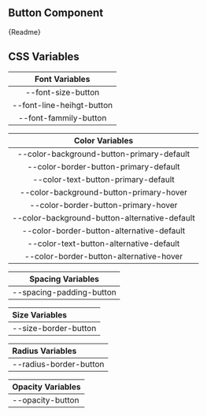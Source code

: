 
## Button Component

<Canvas withSource="open" withToolbar>
    <Story id="components-atoms-button--button" />
</Canvas>

<Markdown>{Readme}</Markdown>

## CSS Variables

|      Font Variables       |
| :-----------------------: |
|    --font-size-button     |
| --font-line-heihgt-button |
|   --font-fammily-button   |

|                Color Variables                |
| :-------------------------------------------: |
|   --color-background-button-primary-default   |
|     --color-border-button-primary-default     |
|      --color-text-button-primary-default      |
|    --color-background-button-primary-hover    |
|      --color-border-button-primary-hover      |
| --color-background-button-alternative-default |
|   --color-border-button-alternative-default   |
|    --color-text-button-alternative-default    |
|    --color-border-button-alternative-hover    |

|    Spacing Variables     |
| :----------------------: |
| --spacing-padding-button |

| Size Variables       |
| :------------------- |
| --size-border-button |

| Radius Variables       |
| :--------------------- |
| --radius-border-button |

| Opacity Variables |
| :---------------- |
| --opacity-button  |
